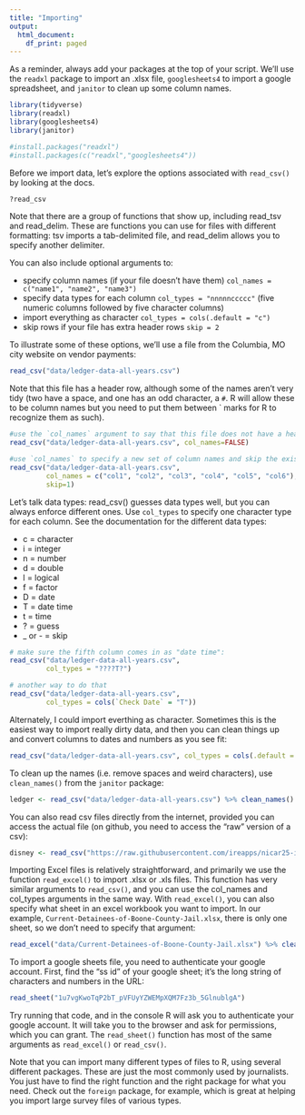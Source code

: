 ```yaml
---
title: "Importing"
output:
  html_document:
    df_print: paged
---
```

As a reminder, always add your packages at the top of your script. We'll use the `readxl` package to import an .xlsx file, `googlesheets4` to import a google spreadsheet, and `janitor` to clean up some column names.

```r
library(tidyverse)
library(readxl)
library(googlesheets4)
library(janitor)

#install.packages("readxl")
#install.packages(c("readxl","googlesheets4"))
```

Before we import data, let's explore the options associated with `read_csv()` by looking at the docs. 
```r
?read_csv
```
Note that there are a group of functions that show up, including read_tsv and read_delim. These are functions you can use for files with different formatting: tsv imports a tab-delimited file, and read_delim allows you to specify another delimiter.

You can also include optional arguments to:

-   specify column names (if your file doesn't have them) `col_names = c("name1", "name2", "name3")`
-   specify data types for each column `col_types = "nnnnnccccc"` (five numeric columns followed by five character columns)
-   import everything as character `col_types = cols(.default = "c")`
-   skip rows if your file has extra header rows `skip = 2`

To illustrate some of these options, we'll use a file from the Columbia, MO city website on vendor payments:
```r
read_csv("data/ledger-data-all-years.csv")
```

Note that this file has a header row, although some of the names aren't very tidy (two have a space, and one has an odd character, a `#`. R will allow these to be column names but you need to put them between ` marks for R to recognize them as such).

```r
#use the `col_names` argument to say that this file does not have a header row
read_csv("data/ledger-data-all-years.csv", col_names=FALSE)

#use `col_names` to specify a new set of column names and skip the existing header row:
read_csv("data/ledger-data-all-years.csv", 
         col_names = c("col1", "col2", "col3", "col4", "col5", "col6"), 
         skip=1)
```

Let's talk data types: read_csv() guesses data types well, but you can always enforce different ones. Use `col_types` to specify one character type for each column. See the documentation for the different data types:

-   c = character
-   i = integer
-   n = number
-   d = double
-   l = logical
-   f = factor
-   D = date
-   T = date time
-   t = time
-   ? = guess
-   \_ or - = skip

```r
# make sure the fifth column comes in as "date time":
read_csv("data/ledger-data-all-years.csv", 
         col_types = "????T?")

# another way to do that
read_csv("data/ledger-data-all-years.csv", 
         col_types = cols(`Check Date` = "T"))
```

Alternately, I could import everthing as character. Sometimes this is the easiest way to import really dirty data, and then you can clean things up and convert columns to dates and numbers as you see fit: 
```r
read_csv("data/ledger-data-all-years.csv", col_types = cols(.default = "c"))
```

To clean up the names (i.e. remove spaces and weird characters), use `clean_names()` from the `janitor` package:
```r
ledger <- read_csv("data/ledger-data-all-years.csv") %>% clean_names()
```

You can also read csv files directly from the internet, provided you can access the actual file (on github, you need to access the "raw" version of a csv):
```r
disney <- read_csv("https://raw.githubusercontent.com/ireapps/nicar25-intro-to-R/refs/heads/main/data/disney_movies_total_gross.csv")
```


Importing Excel files is relatively straightforward, and primarily we use the function `read_excel()` to import .xlsx or .xls files. This function has very similar arguments to `read_csv()`, and you can use the col_names and col_types arguments in the same way. With `read_excel()`, you can also specify what sheet in an excel workbook you want to import. In our example, `Current-Detainees-of-Boone-County-Jail.xlsx`, there is only one sheet, so we don't need to specify that argument: 
```r
read_excel("data/Current-Detainees-of-Boone-County-Jail.xlsx") %>% clean_names()
```

To import a google sheets file, you need to authenticate your google account. 
First, find the "ss id" of your google sheet; it's the long string of characters and numbers in the URL:
```r
read_sheet("1u7vgKwoTqP2bT_pVFUyYZWEMpXQM7Fz3b_5GlnublgA")
```

Try running that code, and in the console R will ask you to authenticate your google account. It will take you to the browser and ask for permissions, which you can grant. The `read_sheet()` function has most of the same arguments as `read_excel()` or `read_csv()`. 

Note that you can import many different types of files to R, using several different packages. These are just the most commonly used by journalists. You just have to find the right function and the right package for what you need. Check out the `foreign` package, for example, which is great at helping you import large survey files of various types. 
